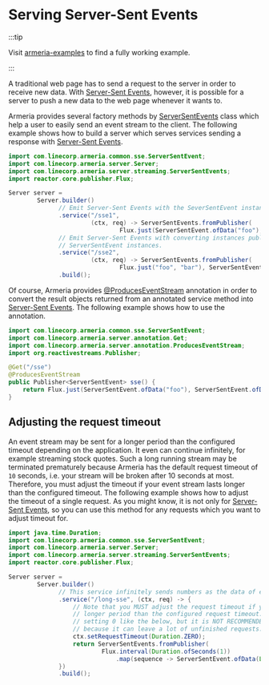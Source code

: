 # Serving Server-Sent Events

:::tip

Visit [armeria-examples](https://github.com/line/armeria-examples) to find a fully working example.

:::

A traditional web page has to send a request to the server in order to receive new data.
With [Server-Sent Events][Server-Sent Events], however, it is possible for a server to push a new data to
the web page whenever it wants to.

Armeria provides several factory methods by [ServerSentEvents](type) class which help a user to easily send
an event stream to the client. The following example shows how to build a server which serves services
sending a response with [Server-Sent Events][Server-Sent Events].

```java
import com.linecorp.armeria.common.sse.ServerSentEvent;
import com.linecorp.armeria.server.Server;
import com.linecorp.armeria.server.streaming.ServerSentEvents;
import reactor.core.publisher.Flux;

Server server =
        Server.builder()
              // Emit Server-Sent Events with the SeverSentEvent instances published by a publisher.
              .service("/sse1",
                       (ctx, req) -> ServerSentEvents.fromPublisher(
                               Flux.just(ServerSentEvent.ofData("foo"), ServerSentEvent.ofData("bar"))))
              // Emit Server-Sent Events with converting instances published by a publisher into
              // ServerSentEvent instances.
              .service("/sse2",
                       (ctx, req) -> ServerSentEvents.fromPublisher(
                               Flux.just("foo", "bar"), ServerSentEvent::ofData))
              .build();
```

Of course, Armeria provides [@ProducesEventStream](type) annotation in order to convert the result objects
returned from an annotated service method into [Server-Sent Events][Server-Sent Events].
The following example shows how to use the annotation.

```java
import com.linecorp.armeria.common.sse.ServerSentEvent;
import com.linecorp.armeria.server.annotation.Get;
import com.linecorp.armeria.server.annotation.ProducesEventStream;
import org.reactivestreams.Publisher;

@Get("/sse")
@ProducesEventStream
public Publisher<ServerSentEvent> sse() {
    return Flux.just(ServerSentEvent.ofData("foo"), ServerSentEvent.ofData("bar"));
}
```

## Adjusting the request timeout

An event stream may be sent for a longer period than the configured timeout depending on the application.
It even can continue infinitely, for example streaming stock quotes. Such a long running stream may be
terminated prematurely because Armeria has the default request timeout of `10` seconds, i.e. your stream
will be broken after 10 seconds at most. Therefore, you must adjust the timeout if your event stream lasts
longer than the configured timeout. The following example shows how to adjust the timeout of a single request.
As you might know, it is not only for [Server-Sent Events][Server-Sent Events], so you can use this method for
any requests which you want to adjust timeout for.

```java
import java.time.Duration;
import com.linecorp.armeria.common.sse.ServerSentEvent;
import com.linecorp.armeria.server.Server;
import com.linecorp.armeria.server.streaming.ServerSentEvents;
import reactor.core.publisher.Flux;

Server server =
        Server.builder()
              // This service infinitely sends numbers as the data of events every second.
              .service("/long-sse", (ctx, req) -> {
                  // Note that you MUST adjust the request timeout if you want to send events for a
                  // longer period than the configured request timeout. The timeout can be disabled by
                  // setting 0 like the below, but it is NOT RECOMMENDED in the real world application,
                  // because it can leave a lot of unfinished requests.
                  ctx.setRequestTimeout(Duration.ZERO);
                  return ServerSentEvents.fromPublisher(
                          Flux.interval(Duration.ofSeconds(1))
                              .map(sequence -> ServerSentEvent.ofData(Long.toString(sequence))));
              })
              .build();
```

[Server-Sent Events]: https://www.w3.org/TR/eventsource/